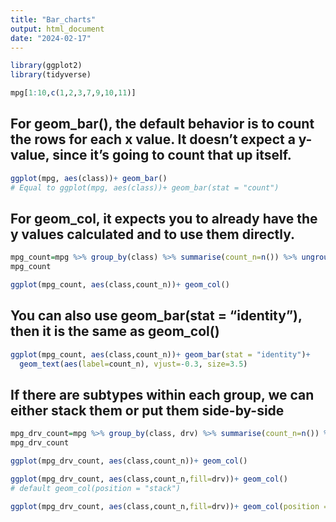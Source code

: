 ```yaml
---
title: "Bar_charts"
output: html_document
date: "2024-02-17"
---
```

```r
library(ggplot2)
library(tidyverse)
```

```r
mpg[1:10,c(1,2,3,7,9,10,11)]
```

## For geom_bar(), the default behavior is to count the rows for each x value. It doesn't expect a y-value, since it's going to count that up itself.

```r
ggplot(mpg, aes(class))+ geom_bar()
# Equal to ggplot(mpg, aes(class))+ geom_bar(stat = "count")
```

## For geom_col, it expects you to already have the y values calculated and to use them directly.
```r
mpg_count=mpg %>% group_by(class) %>% summarise(count_n=n()) %>% ungroup()
mpg_count
```

```r
ggplot(mpg_count, aes(class,count_n))+ geom_col()
```
## You can also use geom_bar(stat = "identity"), then it is the same as geom_col()

```r
ggplot(mpg_count, aes(class,count_n))+ geom_bar(stat = "identity")+
  geom_text(aes(label=count_n), vjust=-0.3, size=3.5)
```

## If there are subtypes within each group, we can either stack them or put them side-by-side
```r
mpg_drv_count=mpg %>% group_by(class, drv) %>% summarise(count_n=n()) %>% ungroup()
mpg_drv_count
```

```r
ggplot(mpg_drv_count, aes(class,count_n))+ geom_col()
```

```r
ggplot(mpg_drv_count, aes(class,count_n,fill=drv))+ geom_col()
# default geom_col(position = "stack")
```

```r
ggplot(mpg_drv_count, aes(class,count_n,fill=drv))+ geom_col(position = "dodge")
```

